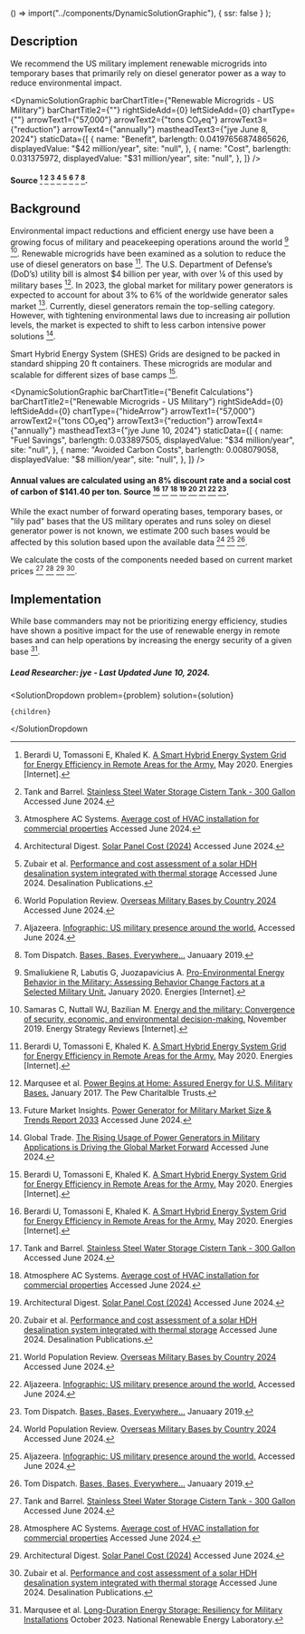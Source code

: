 

  () => import("../components/DynamicSolutionGraphic"),
  { ssr: false }
);

## Description

We recommend the US military implement renewable microgrids into temporary bases that primarily rely on diesel generator power as a way to reduce environmental impact.

<DynamicSolutionGraphic
  barChartTitle={"Renewable Microgrids - US Military"}
  barChartTitle2={""}
  rightSideAdd={0}
  leftSideAdd={0}
  chartType={""}
  arrowText1={"57,000"}
  arrowText2={"tons CO₂eq"}
  arrowText3={"reduction"}
  arrowText4={"annually"}
  mastheadText3={"jye June 8, 2024"}
  staticData={[
    {
      name: "Benefit",
      barlength: 0.04197656874865626,
      displayedValue: "$42 million/year",
      site: "null",
    },
    {
      name: "Cost",
      barlength: 0.031375972,
      displayedValue: "$31 million/year",
      site: "null",
    },
  ]}
/>

#### Source [^"1"] [^"20"] [^"19"] [^"14"] [^"18"] [^"21"] [^"22"] [^"7"].

## Background

Environmental impact reductions and efficient energy use have been a growing focus of military and peacekeeping operations around the world [^"2"] [^"5"]. Renewable microgrids have been examined as a solution to reduce the use of diesel generators on base [^"1"]. The U.S. Department of Defense’s (DoD’s) utility bill is almost $4 billion per year, with over ¼ of this used by military bases [^"6"]. In 2023, the global market for military power generators is expected to account for about 3% to 6% of the worldwide generator sales market [^"8"]. Currently, diesel generators remain the top-selling category. However, with tightening environmental laws due to increasing air pollution levels, the market is expected to shift to less carbon intensive power solutions [^"9"].

Smart Hybrid Energy System (SHES) Grids are designed to be packed in standard shipping 20 ft containers. These microgrids are modular and scalable for different sizes of base camps [^"1"].

<DynamicSolutionGraphic
  barChartTitle={"Benefit Calculations"}
  barChartTitle2={"Renewable Microgrids - US Military"}
  rightSideAdd={0}
  leftSideAdd={0}
  chartType={"hideArrow"}
  arrowText1={"57,000"}
  arrowText2={"tons CO₂eq"}
  arrowText3={"reduction"}
  arrowText4={"annually"}
  mastheadText3={"jye June 10, 2024"}
  staticData={[
    {
      name: "Fuel Savings",
      barlength: 0.033897505,
      displayedValue: "$34 million/year",
      site: "null",
    },
    {
      name: "Avoided Carbon Costs",
      barlength: 0.008079058,
      displayedValue: "$8 million/year",
      site: "null",
    },
  ]}
/>

#### Annual values are calculated using an 8% discount rate and a social cost of carbon of $141.40 per ton. Source [^"1"] [^"20"] [^"19"] [^"14"] [^"18"] [^"21"] [^"22"] [^"7"].

While the exact number of forward operating bases, temporary bases, or "lily pad" bases that the US military operates and runs soley on diesel generator power is not known, we estimate 200 such bases would be affected by this solution based upon the available data [^"21"] [^"22"] [^"7"].

We calculate the costs of the components needed based on current market prices [^"20"] [^"19"] [^"14"] [^"18"].

## Implementation

While base commanders may not be prioritizing energy efficiency, studies have shown a positive impact for the use of renewable energy in remote bases and can help operations by increasing the energy security of a given base [^"10"].

##### Lead Researcher: jye - Last Updated June 10, 2024.

[^"1"]: Berardi U, Tomassoni E, Khaled K. [A Smart Hybrid Energy System Grid for Energy Efficiency in Remote Areas for the Army.](http://dx.doi.org/10.3390/en13092279) May 2020. Energies [Internet].
[^"2"]: Smaliukiene R, Labutis G, Juozapavicius A. [Pro-Environmental Energy Behavior in the Military: Assessing Behavior Change Factors at a Selected Military Unit.](http://dx.doi.org/10.3390/en13010219) January 2020. Energies [Internet].
[^"3"]: [Energy management in military operational camps: A cost-benefit analysis | IEEE Conference Publication](https://ieeexplore.ieee.org/document/6827013) Accessed June 2024.
[^"4"]: [Cost Benefit Analysis of Integrated COTS Energy- Related Technologies for Army's Force Provider Module](https://typeset.io/papers/cost-benefit-analysis-of-integrated-cots-energy-related-2ie8dwpcpn) Accessed June 2024.
[^"5"]: Samaras C, Nuttall WJ, Bazilian M. [Energy and the military: Convergence of security, economic, and environmental decision-making.](http://dx.doi.org/10.1016/j.esr.2019.100409) November 2019. Energy Strategy Reviews [Internet].
[^"6"]: Marqusee et al. [Power Begins at Home: Assured Energy for U.S. Military Bases.](https://www.pewtrusts.org/~/media/assets/2017/01/ce_power_begins_at_home_assured_energy_for_us_military_bases.pdf#:~:text=URL%3A%20https%3A%2F%2Fwww.pewtrusts.org%2F~%2Fmedia%2Fassets%2F2017%2F01%2Fce_power_begins_at_home_assured_energy_for_us_military_bases.pdf%0AVisible%3A%200%25%20) January 2017. The Pew Charitalble Trusts.
[^"7"]: Tom Dispatch. [Bases, Bases, Everywhere...](https://tomdispatch.com/nick-turse-one-down-who-knows-how-many-to-go/#more) Januaary 2019.
[^"8"]: Future Market Insights. [Power Generator for Military Market Size & Trends Report 2033](https://www.futuremarketinsights.com/reports/power-generator-for-military-market) Accessed June 2024.
[^"9"]: Global Trade. [The Rising Usage of Power Generators in Military Applications is Driving the Global Market Forward](https://www.globaltrademag.com/the-rising-usage-of-power-generators-in-military-applications-is-driving-the-global-market-forward/) Accessed June 2024.
[^"10"]: Marqusee et al. [Long-Duration Energy Storage: Resiliency for Military Installations](https://www.nrel.gov/docs/fy24osti/87646.pdf) October 2023. National Renewable Energy Laboratory.
[^"11"]: [Reducing Fuel Consumption at a Remote Military Base: Introducing an energy management system | Request PDF](https://www.researchgate.net/publication/260524581_Reducing_Fuel_Consumption_at_a_Remote_Military_Base_Introducing_an_energy_management_system) Accessed June 2024.
[^"12"]: [Diesel genset optimization in remote microgrids - ScienceDirect](https://www.sciencedirect.com/science/article/pii/S0306261923004002) Accessed June 2024.
[^"13"]: [Renewable energy and energy storage to offset diesel generators at expeditionary contingency bases](https://web.stanford.edu/group/efmh/jacobson/Articles/Others/21-REforFOBs.pdf) Accessed June 2024.
[^"14"]: Architectural Digest. [Solar Panel Cost (2024)](https://www.architecturaldigest.com/reviews/solar/solar-panel-costs) Accessed June 2024.
[^"15"]: [https://www.ncbi.nlm.nih.gov/books/NBK100028/](https://www.ncbi.nlm.nih.gov/books/NBK100028/) Accessed June 2024.
[^"16"]: [https://energystorage.pnnl.gov/pdf/PNNL-28866.pdf]() Accessed June 2024.
[^"17"]: [https://www.energy.gov/energysaver/estimating-cost-and-energy-efficiency-solar-water-heater]() Accessed June 2024.
[^"18"]: Zubair et al. [Performance and cost assessment of a solar HDH desalination system integrated with thermal storage](dx.doi.org/10.5004/dwt.2020.24686) Accessed June 2024. Desalination Publications.
[^"19"]: Atmosphere AC Systems. [Average cost of HVAC installation for commercial properties](https://atmosphereac.ca/2023/05/19/average-cost-of-hvac-installation-for-commercial-properties/) Accessed June 2024.
[^"20"]: Tank and Barrel. [Stainless Steel Water Storage Cistern Tank - 300 Gallon](https://www.tankandbarrel.com/stainless-steel-water-cisterns-tanks-tmt300ss-stainless-steel-water-storage-cistern-tank-300-gallon-p-2292.html) Accessed June 2024.
[^"21"]: World Population Review. [Overseas Military Bases by Country 2024](https://worldpopulationreview.com/country-rankings/overseas-military-bases-by-country) Accessed June 2024.
[^"22"]: Aljazeera. [Infographic: US military presence around the world.](https://www.aljazeera.com/news/2021/9/10/infographic-us-military-presence-around-the-world-interactive) Accessed June 2024.

  <SolutionDropdown 
    problem={problem} 
    solution={solution}
  >
    {children}
  </SolutionDropdown

>
